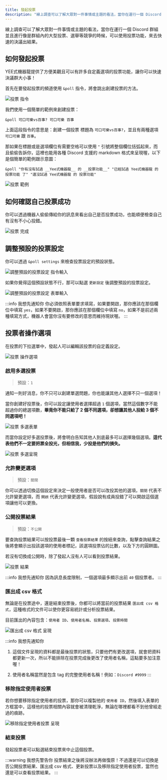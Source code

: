 ---
title: 發起投票
description: "線上調查可以了解大眾對一件事情或主題的看法，當你在運行一個 Discord 群組並且進行像是群組內的大型投票、選舉等競爭的時候，可以使用投票功能，來去快速的決議出結果。YEE式機器龍提供了方便美觀且可以有許多自定義選項的投票功能，讓你可以快速決議群大小事！"
---


線上調查可以了解大眾對一件事情或主題的看法，當你在運行一個 Discord 群組並且進行像是群組內的大型投票、選舉等競爭的時候，可以使用投票功能，來去快速的決議出結果。

## 如何發起投票

YEE式機器龍提供了方便美觀且可以有許多自定義選項的投票功能，讓你可以快速決議群大小事！

首先在要發起投票的頻道使用 `&poll` 指令，將會跳出創建投票的方法。

<Adsense/>

![投票 指令](/img/docs/poll/poll-command.png)

我們使用一個簡單的範例來創建投票：

```
&poll 可口可樂vs百事? 可口可樂 百事
```

上面這段指令的意思是：創建一個投票 標題為 `可口可樂vs百事?`，並且有兩種選項 `可口可樂` 跟 `百事`。

那如果在標題或是選項欄位有需要空格可以使用 `"` 引號將整個欄位括弧起來，而且偷偷告訴你，這裡也能用各種 Discord 支援的 markdown 格式來呈現喔，以下是個簡單的範例跟示意圖：

```
&poll "你有沒有試過 __Yee式機器龍__ 的 __投票功能__" "已經試過 Yee式機器龍 的 投票功能 了" "還沒試過 Yee式機器龍 的 投票功能"
```

![投票 範例](/img/docs/poll/poll-example.png)

<Adsense/>

## 如何確認自己投票成功

你可以透過機器人偷偷傳給你的訊息來看出自己是否投票成功，也能順便檢查自己有沒有不小心投錯。

![投票 完成](/img/docs/poll/poll-done.png)

## 調整預設的投票設定

你可以透過 `&poll settings` 來檢查投票設定的預設狀態。

![調整預設的投票設定 指令輸入](/img/docs/poll/poll-settings.png)

如果你覺得這個預設狀態不行，那可以點選 `更新設定` 後調整預設的投票設定。

![調整預設的投票設定 表單輸入](/img/docs/poll/poll-setiings_input.png)

:::info 我想先通知你
你必須依照表單要求填寫，如果要開啟，那你應該在那個欄位中填寫 `yes`，如果不要開啟，那你應該在那個欄位中填寫 `no`，如果不是前述兩種填寫方式，機器人會當你沒有要修改的意思而維持現狀喔。
:::

## 投票者操作選項

在投票的下拉選單中，發起人可以編輯該投票的自定義設定。

![投票 操作選項](/img/docs/poll/poll-operation.png)

### 啟用多選投票

> 預設：`1`

通知一則好消息，你不只可以創建單選問題，你也能讓其他人選擇不只一個選項！

當你創建好投票後，你可以設定讓使用者選擇超過 `1` 個選項，當然這個數字不能超過你的總選項數，**畢竟你不能只給了 2 個不同選項，卻想讓其他人投給 3 個不同選項吧！**

![投票 多選表單](/img/docs/poll/poll-choices)

而當你設定好多選投票後，將會明白告知其他人到底最多可以選擇幾個選項。**這代表他們不一定要把票全投光，但相信我，少投是他們的損失。**

![投票 多選呈現](/img/docs/poll/poll-choices_show.png)

### 允許變更選項

> 預設：`關閉`

你可以透過切換這個設定來決定一般使用者是否可以改投其他的選項，`關閉` 代表不允許變更選項，而 `開啟` 代表允許變更選項，假設說有成員投錯了可以開啟這個選項讓他可以更換。

### 公開投票結果

> 預設：`不公開`

要查詢投票結果可以按投票最後一顆 `查看投票結果` 的按紐來查詢，點擊查詢結果之後將會顯示出投該選項的使用者標記，該選項投票佔的比數，以及下方的圓餅圖。

若沒有切換成公開時，除了發起人沒有人可以看到投票結果。

<Adsense/>

![投票 結果](/img/docs/poll/poll-result.png)

:::info 我想先通知你
因為訊息長度限制，一個選項最多顯示出前 `40` 個投票者。
:::

### 匯出成 csv 格式

無論是在投票途中，還是結束投票後，你都可以將當前的投票結果 `匯出成 csv 格式`，這種格式的文件可以使你更容易統計或分析投票結果。

目前匯出的內容包含：`使用者 ID`、`使用者名稱`、`投票選項`、`投票時間`

![匯出成 csv 格式 呈現](/img/docs/poll/poll-csv_output.png)

:::info 我想先通知你
1. 這個文件呈現的資料都是最後投票的狀態，只要他們有更改選項，就會把資料都更新一次，所以不能排除在投票完成後更改了使用者名稱，這點要多加注意喔！

2. 使用者名稱當然是包含 tag 的完整使用者名稱！例如：`Discord #9999`
:::

### 移除指定使用者投票

若你想要移除指定使用者的投票，那你可以複製他的 `使用者 ID`，然後填入表單的方框當中，這樣他的投票相關內容就會被清理乾淨，無論在哪裡都看不到他曾經走過的痕跡。

![移除指定使用者投票 呈現](/img/docs/poll/poll-remove_user.png)

### 結束投票

發起投票者可以點選結束投票來中止這個投票。

:::warning 我想先警告你
投票結束之後將沒辦法再做復原！不過還是可以切換是否公開投票結果、匯出成 csv 格式、更新投票以及移除指定使用者投票，當然也還是可以查看投票結果。
:::

<Adsense/>
